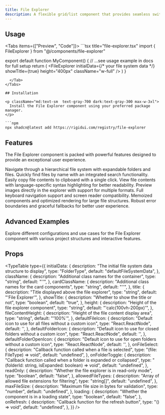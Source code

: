```yaml
---
title: File Explorer
description: A flexible grid/list component that provides seamless switching between grid and list layouts with customizable card rendering.
---
```



## Usage

<Tabs items={["Preview", "Code"]}>
  <Tab value="Preview">
    <FileExplorerPreview />
  </Tab>
  <Tab value="Code">
    ```tsx title="file-explorer.tsx"
import { FileExplorer } from "@/components/file-explorer"

export default function MyComponent() {
  // ...see usage example in docs for full setup
  return (
    <FileExplorer
      initialData={/* your file system data */}
      showTitle={true}
      height="400px"
      className="w-full"
    />
  )
}
```
  </Tab>
</Tabs>

## Installation

<p className="md:text-sm  text-gray-700 dark:text-gray-300 max-w-3xl">
  Install the File Explorer component using your preferred package manager.
</p>

```npm
npx shadcn@latest add https://rigidui.com/registry/file-explorer
```

## Features

<p className="md:text-sm mb-4!  text-gray-700 dark:text-gray-300 max-w-3xl">
  The File Explorer component is packed with powerful features designed to
  provide an exceptional user experience.
</p>

<Cards>
  <Card title="Tree Structure">
    Navigate through a hierarchical file system with expandable folders and
    files.
  </Card>
  <Card title="File Search">
    Quickly find files by name with an integrated search functionality.
  </Card>
  <Card title="Copy Content">
    Easily copy file contents to clipboard with a single click.
  </Card>
  <Card title="Syntax Highlighting">
    View file contents with language-specific syntax highlighting for better
    readability.
  </Card>
  <Card title="Image Preview">
    Preview images directly in the explorer with support for multiple formats.
  </Card>
  <Card title="Accessibility">
    Full keyboard navigation support and screen reader compatibility.
  </Card>
  <Card title="Performance Optimized">
    Memoized components and optimized rendering for large file structures.
  </Card>
  <Card title="Error Handling">
    Robust error boundaries and graceful fallbacks for better user experience.
  </Card>
</Cards>

## Advanced Examples

Explore different configurations and use cases for the File Explorer component with various project structures and interactive features.

<FileExplorerAdvancedExamples />

## Props

<TypeTable
  type={{
    initialData: {
      description: "The initial file system data structure to display",
      type: "FolderType",
      default: "defaultFileSystemData",
    },
    className: {
      description: "Additional class names for the container",
      type: "string",
      default: "''",
    },
    cardClassName: {
      description: "Additional class names for the card components",
      type: "string",
      default: "''",
    },
    title: {
      description: "Title displayed above the file explorer",
      type: "string",
      default: "'File Explorer'",
    },
    showTitle: {
      description: "Whether to show the title or not",
      type: "boolean",
      default: "true",
    },
    height: {
      description: "Height of the file explorer component",
      type: "string",
      default: "'calc(100vh-200px)'",
    },
    fileContentHeight: {
      description: "Height of the file content display area",
      type: "string",
      default: "'100%'",
    },
    defaultFileIcon: {
      description: "Default icon to use for all files without a custom icon",
      type: "React.ReactNode",
      default: '<FileText className="h-4 w-4 text-muted-foreground" />',
    },
    defaultFolderIcon: {
      description:
        "Default icon to use for closed folders without a custom icon",
      type: "React.ReactNode",
      default: '<Folder className="h-4 w-4 text-yellow-500" />',
    },
    defaultFolderOpenIcon: {
      description: "Default icon to use for open folders without a custom icon",
      type: "React.ReactNode",
      default: '<FolderOpen className="h-4 w-4 text-yellow-500" />',
    },
    onFileSelect: {
      description: "Callback function called when a file is selected",
      type: "(file: FileType) => void",
      default: "undefined",
    },
    onFolderToggle: {
      description:
        "Callback function called when a folder is expanded or collapsed",
      type: "(folderId: string, isExpanded: boolean) => void",
      default: "undefined",
    },
    readOnly: {
      description: "Whether the file explorer is in read-only mode",
      type: "boolean",
      default: "false",
    },
    allowedFileTypes: {
      description: "Array of allowed file extensions for filtering",
      type: "string[]",
      default: "undefined",
    },
    maxFileSize: {
      description: "Maximum file size in bytes for validation",
      type: "number",
      default: "undefined",
    },
    loading: {
      description: "Whether the component is in a loading state",
      type: "boolean",
      default: "false",
    },
    onRefresh: {
      description: "Callback function for the refresh button",
      type: "() => void",
      default: "undefined",
    },
  }}
/>
